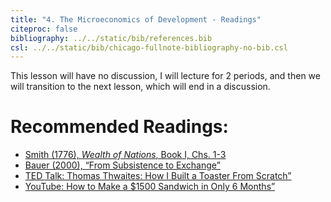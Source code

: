 ```yaml
---
title: "4. The Microeconomics of Development - Readings"
citeproc: false
bibliography: ../../static/bib/references.bib
csl: ../../static/bib/chicago-fullnote-bibliography-no-bib.csl
---
```


This lesson will have no discussion, I will lecture for 2 periods, and then we will transition to the next lesson, which will end in a discussion.  

# Recommended Readings:

- [<i class="fas fa-external-link-square-alt"></i> Smith (1776), *Wealth of Nations*, Book I, Chs. 1-3](https://www.econlib.org/library/Smith/smWN.html)
- [<i class="fas fa-file-pdf"></i> Bauer (2000), "From Subsistence to Exchange"](/readings/Bauer-2000-Ch1.pdf)
- [<i class="fab fa-youtube"></i> TED Talk: Thomas Thwaites: How I Built a Toaster From Scratch"](https://www.ted.com/talks/thomas_thwaites_how_i_built_a_toaster_from_scratch?language=en)
- [<i class="fab fa-youtube"></i> YouTube: How to Make a $1500 Sandwich in Only 6 Months"](https://www.youtube.com/watch?v=URvWSsAgtJE)


